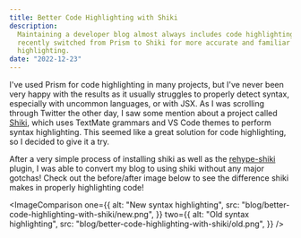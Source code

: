 ```yaml
---
title: Better Code Highlighting with Shiki
description:
  Maintaining a developer blog almost always includes code highlighting. I
  recently switched from Prism to Shiki for more accurate and familiar code
  highlighting.
date: "2022-12-23"
---
```



I've used Prism for code highlighting in many projects, but I've never been very
happy with the results as it usually struggles to properly detect syntax,
especially with uncommon languages, or with JSX. As I was scrolling through
Twitter the other day, I saw some mention about a project called
[Shiki](https://github.com/shikijs/shiki), which uses TextMate grammars and VS
Code themes to perform syntax highlighting. This seemed like a great solution
for code highlighting, so I decided to give it a try.

After a very simple process of installing shiki as well as the
[rehype-shiki](https://github.com/stefanprobst/rehype-shiki) plugin, I was able
to convert my blog to using shiki without any major gotchas! Check out the
before/after image below to see the difference shiki makes in properly
highlighting code!

<ImageComparison
  one={{
    alt: "New syntax highlighting",
    src: "blog/better-code-highlighting-with-shiki/new.png",
  }}
  two={{
    alt: "Old syntax highlighting",
    src: "blog/better-code-highlighting-with-shiki/old.png",
  }}
/>
